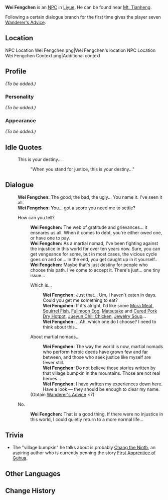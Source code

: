 {{Meta
<!-- REMOVE THIS TEMPLATE AFTER ADDING MISSING INFO -->
|missing_NPC_profile  = yes
}}
{{Character Infobox
|type             = NPC
|image            = NPC Wei Fengchen.png
|region           = Liyue
|title            = Wandering Swordsman
|dialoguereward   = {{Card|Wanderer's Advice|7}}
}}
'''Wei Fengchen''' is an [[NPC]] in [[Liyue]]. He can be found near [[Mt. Tianheng]].

Following a certain dialogue branch for the first time gives the player seven [[Wanderer's Advice]].

==Location==
<gallery>
NPC Location Wei Fengchen.png|Wei Fengchen's location
NPC Location Wei Fengchen Context.png|Additional context
</gallery>

==Profile==
<!-- detailed story/lore information goes here -->
''(To be added.)''

===Personality===
''(To be added.)''

===Appearance===
''(To be added.)''

==Idle Quotes==
{{Dialogue start}}
: {{DIcon|Idle}} This is your destiny...
:: {{A|VO Wei Fengchen 01.ogg}} "When you stand for justice, this is your destiny..."
{{Dialogue end}}

==Dialogue==
{{Dialogue start}}
:'''Wei Fengchen:''' The good, the bad, the ugly... You name it. I've seen it all.
:'''Wei Fengchen:''' You... got a score you need me to settle?
:{{DIcon}} How can you tell?
::'''Wei Fengchen:''' The web of gratitude and grievances... it ensnares us all. When it comes to debt, you're either owed one, or have one to pay.
::'''Wei Fengchen:''' As a martial nomad, I've been fighting against the injustice in this world for over ten years now. Sure, you can get vengeance for some, but in most cases, the vicious cycle goes on and on... In the end, you get caught up in it yourself..
::'''Wei Fengchen:''' Maybe that's just destiny for people who choose this path. I've come to accept it. There's just... one tiny issue...
::{{DIcon}} Which is...
:::'''Wei Fengchen:''' Just that... Um, I haven't eaten in days. Could you get me something to eat?
:::'''Wei Fengchen:''' If it's alright, I'd like some [[Mora Meat]], [[Squirrel Fish]], [[Fullmoon Egg]], [[Matsutake]] and [[Cured Pork Dry Hotpot]], [[Jueyun Chili Chicken]], [[Jewelry Soup]]...
:::'''Wei Fengchen:''' ...Ah, which one do I choose? I need to think about this...
::{{DIcon|Reward}} About martial nomads...
:::'''Wei Fengchen:''' The way the world is now, martial nomads who perform heroic deeds have grown few and far between, and those who seek justice like myself are fewer still.
:::'''Wei Fengchen:''' Do not believe those stories written by that village bumpkin in the mountains. Those are not real heroes...
:::'''Wei Fengchen:''' I have written my experiences down here. Have a look &mdash; they should be enough to clear my name.
::;(Obtain [[Wanderer's Advice]] ×7)
:{{DIcon}} No.
::'''Wei Fengchen:''' That is a good thing. If there were no injustice in this world, I could quietly return to a more normal life...
{{Dialogue end}}

==Trivia==
* The "village bumpkin" he talks about is probably [[Chang the Ninth]], an aspiring author who is currently penning the story [[First Apprentice of Guhua]].

==Other Languages==
{{Other Languages
|default_hidden = 1
|en      = Wei Fengchen
|zhs     = 魏风尘
|zhs_rm  = Wèi Fēngchén
|zht     = 魏風塵
|zht_rm  = Wèi Fēngchén
|ja      = 魏風塵
|ja_rm   = Gi Fuujin{{Assumed}}
|ko      = 위풍진
|ko_rm   = Wipungjin
|es      = Wei Fengchen
|fr      = Wei Fengchen
|ru      = Вэй Фэнчэнь
|th      = Wei Fengchen
|vi      = Wei Fengchen
|de      = Wei Fengchen
|id      = Wei Fengchen
|pt      = Wei Fengchen
|tr      = Wei Fengchen
|it      = Wei Fengchen
}}

==Change History==
{{Change History|1.0}}
